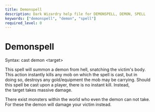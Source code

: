 ```yaml
---
title: Demonspell
description: Dark Wizardry help file for DEMONSPELL, DEMON, SPELL
keywords: ["demonspell", "demon", "spell"]
required_level: 0
---
```


# Demonspell

Syntax: cast demon \<target\>  

This spell will summon a demon from hell, snatching the victim's body.  
This action instantly kills any mob on which the spell is cast, but in  
doing so, destroys any gold/equipment the mob may be carrying.  Should  
this spell be cast upon a player, there is no instant kill.  Instead,  
the target takes massive damage.  

There exist monsters within the world who even the demon can not take.  
For these the demon will damage your victim instead.